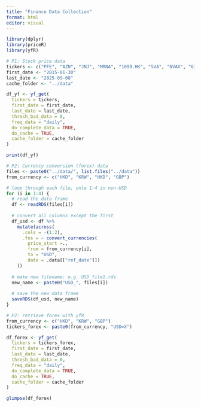 ```yaml
---
title: "Finance Data Collection"
format: html
editor: visual
---
```


```r
library(dplyr)
library(priceR)
library(yfR)
```

```r
# P1: Stock price data
tickers <- c("PFE", "AZN", "JNJ", "MRNA", "1099.HK", "SVA", "NVAX", "6185.HK", "CASBF", "302440.KS")
first_date <- "2015-01-30"
last_date <- "2025-09-08"
cache_folder <- "../data"

df_yf <- yf_get(
  tickers = tickers,
  first_date = first_date,
  last_date = last_date,
  thresh_bad_data = 0,
  freq_data = "daily",
  do_complete_data = TRUE,
  do_cache = TRUE,
  cache_folder = cache_folder
)

print(df_yf)
```

```r
# P2: Currency conversion (forex) data
files <- paste0("../data/", list.files("../data"))
from_currency <- c("HKD", "KRW", "HKD", "GBP")

# loop through each file, onle 1-4 in non-USD
for (i in 1:4) {
  # read the data frame
  df <- readRDS(files[i])
  
  # convert all columns except the first
  df_usd <- df %>%
    mutate(across(
      .cols = -(1:2),
      .fns = ~ convert_currencies(
        price_start =.,
        from = from_currency[i],
        to = "USD",
        date = .data[["ref_date"]])
    ))
  
  # make new filename: e.g. USD_file1.rds
  new_name <- paste0("USD_", files[i])
  
  # save the new data frame
  saveRDS(df_usd, new_name)
}
```

```r
# P2: retrieve forex with yfR
from_currency <- c("HKD", "KRW", "GBP")
tickers_forex <- paste0(from_currency, "USD=X")

df_forex <- yf_get(
  tickers = tickers_forex,
  first_date = first_date,
  last_date = last_date,
  thresh_bad_data = 0,
  freq_data = "daily",
  do_complete_data = TRUE,
  do_cache = TRUE,
  cache_folder = cache_folder
)

glimpse(df_forex)
```
